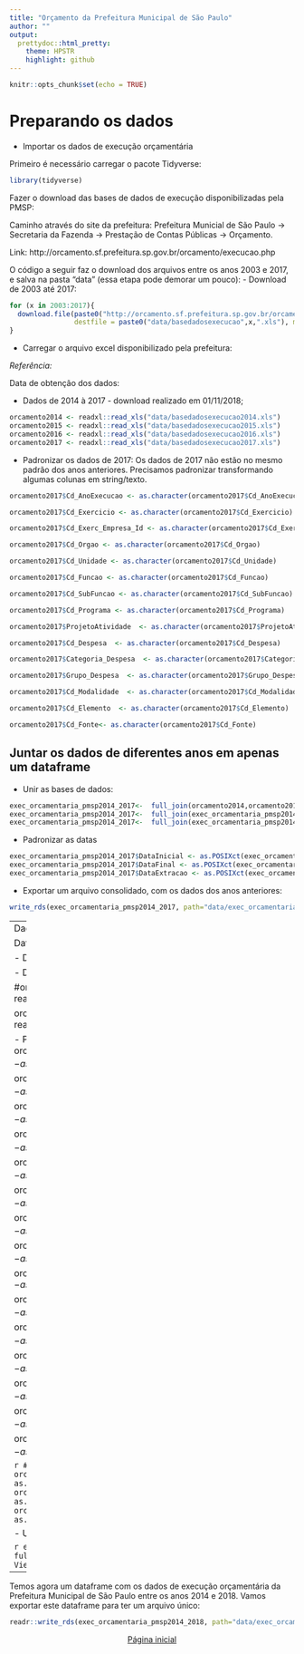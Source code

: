 ```yaml
---
title: "Orçamento da Prefeitura Municipal de São Paulo"
author: ""
output:
  prettydoc::html_pretty:
    theme: HPSTR
    highlight: github
---
```


```r
knitr::opts_chunk$set(echo = TRUE)
```
# Preparando os dados 

- Importar os dados de execução orçamentária

Primeiro é necessário carregar o pacote Tidyverse:
```r
library(tidyverse)

```

Fazer o download das bases de dados de execução disponibilizadas pela PMSP:

Caminho através do site da prefeitura: Prefeitura Municial de São Paulo -> Secretaria da Fazenda -> Prestação de Contas Públicas -> Orçamento.

Link:
http://orcamento.sf.prefeitura.sp.gov.br/orcamento/execucao.php

O código a seguir faz o download dos arquivos entre os anos 2003 e 2017, e salva na pasta "data" (essa etapa pode demorar um pouco):
- Download de 2003 até 2017:

```r
for (x in 2003:2017){
  download.file(paste0("http://orcamento.sf.prefeitura.sp.gov.br/orcamento/uploads/",x,"/basedadosexecucao",x,".xls"), 
                destfile = paste0("data/basedadosexecucao",x,".xls"), mode = "wb")
}
```



- Carregar o arquivo excel disponibilizado pela prefeitura:

*Referência:*

Data de obtenção dos dados: 

- Dados de 2014 à 2017 - download realizado em 01/11/2018;


```r

orcamento2014 <- readxl::read_xls("data/basedadosexecucao2014.xls")
orcamento2015 <- readxl::read_xls("data/basedadosexecucao2015.xls")
orcamento2016 <- readxl::read_xls("data/basedadosexecucao2016.xls")
orcamento2017 <- readxl::read_xls("data/basedadosexecucao2017.xls")
```



- Padronizar os dados de 2017: Os dados de 2017  não estão no mesmo padrão dos anos anteriores. Precisamos padronizar transformando algumas colunas em string/texto.

```r
orcamento2017$Cd_AnoExecucao <- as.character(orcamento2017$Cd_AnoExecucao)

orcamento2017$Cd_Exercicio <- as.character(orcamento2017$Cd_Exercicio)

orcamento2017$Cd_Exerc_Empresa_Id <- as.character(orcamento2017$Cd_Exerc_Empresa_Id)

orcamento2017$Cd_Orgao <- as.character(orcamento2017$Cd_Orgao)

orcamento2017$Cd_Unidade <- as.character(orcamento2017$Cd_Unidade)

orcamento2017$Cd_Funcao <- as.character(orcamento2017$Cd_Funcao)

orcamento2017$Cd_SubFuncao <- as.character(orcamento2017$Cd_SubFuncao)

orcamento2017$Cd_Programa <- as.character(orcamento2017$Cd_Programa)

orcamento2017$ProjetoAtividade  <- as.character(orcamento2017$ProjetoAtividade)

orcamento2017$Cd_Despesa  <- as.character(orcamento2017$Cd_Despesa)

orcamento2017$Categoria_Despesa  <- as.character(orcamento2017$Categoria_Despesa)

orcamento2017$Grupo_Despesa  <- as.character(orcamento2017$Grupo_Despesa)

orcamento2017$Cd_Modalidade  <- as.character(orcamento2017$Cd_Modalidade)

orcamento2017$Cd_Elemento  <- as.character(orcamento2017$Cd_Elemento)

orcamento2017$Cd_Fonte<- as.character(orcamento2017$Cd_Fonte)


```


## Juntar os dados de diferentes anos em apenas um dataframe
 - Unir as bases de dados:
```r

exec_orcamentaria_pmsp2014_2017<-  full_join(orcamento2014,orcamento2015)
exec_orcamentaria_pmsp2014_2017<-  full_join(exec_orcamentaria_pmsp2014_2017,orcamento2016)
exec_orcamentaria_pmsp2014_2017<-  full_join(exec_orcamentaria_pmsp2014_2017,orcamento2017)

```

- Padronizar as datas
```r
exec_orcamentaria_pmsp2014_2017$DataInicial <- as.POSIXct(exec_orcamentaria_pmsp2014_2017$DataInicial)
exec_orcamentaria_pmsp2014_2017$DataFinal <- as.POSIXct(exec_orcamentaria_pmsp2014_2017$DataFinal)
exec_orcamentaria_pmsp2014_2017$DataExtracao <- as.POSIXct(exec_orcamentaria_pmsp2014_2017$DataExtracao)
```

- Exportar um arquivo consolidado, com os dados dos anos anteriores:
```r
write_rds(exec_orcamentaria_pmsp2014_2017, path="data/exec_orcamentaria_pmsp2014_2017.rds")
```
---
Dados do ano atual:

Data de obtenção dos dados: 

- Dados de 2018 - download realizado em 01/11/2018;

- Download dos dados de 2018:
```r
download.file("http://orcamento.sf.prefeitura.sp.gov.br/orcamento/uploads/2018/basedadosexecucao2018.xls", destfile = "data/basedadosexecucao2018.xls", mode = 'wb')
```
- Importar as bases de dados (a consolidada dos anos anteriores e a do ano atual):
```r
#exec_orcamentaria_pmsp2014_2017 <- read_rds("data/exec_orcamentaria_pmsp2014_2017.rds")

#orcamento2018 <- readxl::read_xls("data/basedadosexecucao2018.xls")

orcamento2018 <- readxl::read_excel("data/basedadosexecucao2018.xlsx")
```

- Padronizar a base de dados de 2018:
```r
orcamento2018$Cd_AnoExecucao <- as.character(orcamento2018$Cd_AnoExecucao)

orcamento2018$Cd_Exercicio <- as.character(orcamento2018$Cd_Exercicio)

orcamento2018$Cd_Exerc_Empresa_Id <- as.character(orcamento2018$Cd_Exerc_Empresa_Id)

orcamento2018$Cd_Orgao <- as.character(orcamento2018$Cd_Orgao)

orcamento2018$Cd_Unidade <- as.character(orcamento2018$Cd_Unidade)

orcamento2018$Cd_Funcao <- as.character(orcamento2018$Cd_Funcao)

orcamento2018$Cd_SubFuncao <- as.character(orcamento2018$Cd_SubFuncao)

orcamento2018$Cd_Programa <- as.character(orcamento2018$Cd_Programa)

orcamento2018$ProjetoAtividade  <- as.character(orcamento2018$ProjetoAtividade)

orcamento2018$Cd_Despesa  <- as.character(orcamento2018$Cd_Despesa)

orcamento2018$Categoria_Despesa  <- as.character(orcamento2018$Categoria_Despesa)

orcamento2018$Grupo_Despesa  <- as.character(orcamento2018$Grupo_Despesa)

orcamento2018$Cd_Modalidade  <- as.character(orcamento2018$Cd_Modalidade)

orcamento2018$Cd_Elemento  <- as.character(orcamento2018$Cd_Elemento)

orcamento2018$Cd_Fonte<- as.character(orcamento2018$Cd_Fonte)
```

```r
#install.packages("sqldf")
library(sqldf)
orcamento2018$DataInicial <- as.POSIXct(orcamento2018$DataInicial)
orcamento2018$DataFinal <- as.POSIXct(orcamento2018$DataFinal)
orcamento2018$DataExtracao <- as.POSIXct(orcamento2018$DataExtracao)
```

- Unir as bases de dados:

```r
exec_orcamentaria_pmsp2014_2018 <-  full_join(exec_orcamentaria_pmsp2014_2017,orcamento2018)
View(exec_orcamentaria_pmsp2014_2018)
```

---


Temos agora um dataframe com os dados de execução orçamentária da Prefeitura Municipal de São Paulo entre os anos 2014 e 2018. Vamos exportar este dataframe para ter um arquivo único:

```r
readr::write_rds(exec_orcamentaria_pmsp2014_2018, path="data/exec_orcamentaria_pmsp2014_2018.rds")
```


<center>[Página inicial](index.html)
</center>
